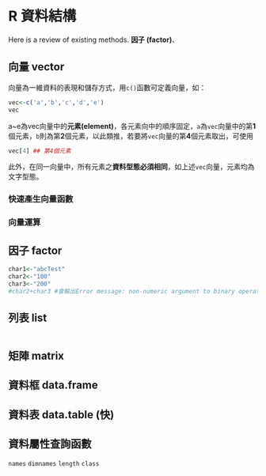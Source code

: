 # R 資料結構 {#RDataStructure}

Here is a review of existing methods.
**因子 (factor)**、

## 向量 vector
向量為一維資料的表現和儲存方式，用`c()`函數可定義向量，如：
```r
vec<-c('a','b','c','d','e')
vec
```
a~e為vec向量中的**元素(element)**，各元素向中的順序固定，`a`為`vec`向量中的第**1**個元素，`b`則為第**2**個元素，以此類推，若要將`vec`向量的第**4**個元素取出，可使用
```r
vec[4] ## 第4個元素
```
此外，在同一向量中，所有元素之**資料型態必須相同**，如上述`vec`向量，元素均為文字型態。

### 快速產生向量函數

### 向量運算

## 因子 factor
```r
char1<-"abcTest" 
char2<-"100"
char3<-"200"
#char2+char3 #會輸出Error message: non-numeric argument to binary operator
```

## 列表 list
```r

```
## 矩陣 matrix

## 資料框 data.frame

## 資料表 data.table (快)

## 資料屬性查詢函數
`names`
`dimnames`
`length`
`class`
